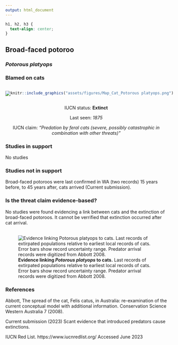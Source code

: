 ```yaml
---
output: html_document
---
```

```css
h1, h2, h3 {
  text-align: center;
}
```

## **Broad-faced potoroo**
### *Potorous platyops*
### Blamed on cats

:::: {style="display: flex;"}

::: {}

[![](assets/photos/Potorous platyops.png)](https://en.wikipedia.org/wiki/Broad-faced_potoroo#/media/File:Potorous_platyops_Natural_History_Museum_Pisa.jpg)

:::

::: {}

:::

::: {}
  ```r
  knitr::include_graphics("assets/figures/Map_Cat_Potorous platyops.png")
  ```
:::

::::

<center>
IUCN status: **Extinct**

Last seen: *1875*

IUCN claim: *"Predation by feral cats (severe, possibly catastrophic in combination with other threats)"*

</center>


### Studies in support

No studies

### Studies not in support

Broad-faced potoroos were last confirmed in WA (two records) 15 years before, to 45 years after, cats arrived (Current submission).

### Is the threat claim evidence-based?

No studies were found evidencing a link between cats and the extinction of broad-faced potoroos. It cannot be verrified that extinction occurred after cat arrival.
<br>
<br>

![**Evidence linking *Potorous platyops* to cats.** Last records of extirpated populations relative to earliest local records of cats. Error bars show record uncertainty range. Predator arrival records were digitized from Abbott 2008.](assets/figures/Main_Evidence_Cat_Potorous platyops.png)

### References



Abbott, The spread of the cat, Felis catus, in Australia: re-examination of the current conceptual model with additional information. Conservation Science Western Australia 7 (2008).

Current submission (2023) Scant evidence that introduced predators cause extinctions.

IUCN Red List. https://www.iucnredlist.org/ Accessed June 2023


